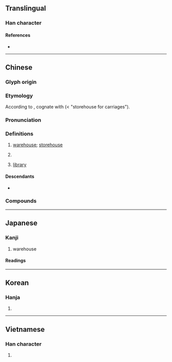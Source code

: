 {{also|库|厙}}
{{character info}}
==Translingual==

===Han character===
{{Han char|rn=53|rad=广|as=07|sn=10|four=00256|canj=IJWJ|ids=⿸广車}}

====References====
* {{Han ref|kx=0346.140|dkj=09330|dj=0656.110|hdz=20884.100|uh=5EAB|ud=24235|bh=AE77|bd=44663}}

----

==Chinese==
{{zh-forms|s=库}}

===Glyph origin===
{{Han etym}}

===Etymology===
According to {{zh-ref|Karlgren (1956)}}, cognate with {{och-l|車|carriage}} (< "storehouse for carriages").

===Pronunciation===
{{zh-pron
|m=kù
|m-s=ku4
|c=fu3
|c-t=fu1
|g=ku3
|h=pfs=khu;gd=ku4
|j=ku3
|mb=ku̿
|md=kó
|mn=khò͘
|mn-t=kou3
|w=1khu
|x=ku4
|ma=y
|mc=y
|oc=y
|cat=n
}}

===Definitions===
{{zh-hanzi}}

# [[warehouse]]; [[storehouse]]
# {{lb|zh|physics}} {{zh-short|庫侖|[[coulomb]] {{gloss|unit of electrical charge}}}}
# {{lb|zh|programming}} [[library]]

====Descendants====
* {{desc|mn|хүү|bor=1}}

===Compounds===
{{zh-der|庫車|公庫|冷藏庫|努庫阿洛法|國庫券|土庫|入庫|冷庫|寺庫|四行倉庫|庫平|庫大使|倉庫|庫緞|庫穆塔格|國庫|人才庫|思想庫|備安庫|庫券|庫銀|庫里爾臺|庫房|庫吏|庫司|庫勒山|庫兵|庫倫|庫侖定律|府庫|庫部|巴庫|庫侖|哈拉庫圖|寶庫|土庫曼|庫頁島|庫狄|庫藏|冷藏倉庫|庫存|庫爾河|合作金庫|四庫全書|四庫|吉爾庫克|內庫|德基水庫|油庫|盤庫|正庫|書庫|水庫|燒箱庫|文庫|皮解庫|曾文水庫|石門水庫|眼庫|白河水庫|火藥庫|武庫|樓庫|管庫|質庫|解典庫|零庫存|車庫|行庫|題庫|血庫|銀庫|資料庫|雅庫次克|長生庫|金庫|語料庫|達見水庫|軍火庫|解庫|翡翠水庫|藩庫|腦庫|智庫|庫德|瓊庫勒|庫拉木勒克|色格孜庫勒|薩利吉勒干南庫勒|塔什庫爾干|阿洪魯庫木|庫爾勒|阿依庫勒|蓋孜庫木|庫木巴希|庫米什|腿庫:thúi-khò͘;Min Nan}}

----

==Japanese==

===Kanji===
{{ja-kanji|grade=3|rs=广07}}

# warehouse

====Readings====
{{ja-readings
|goon=く
|kanon=こ
|kanyoon=く
|kun=くら-
}}

----

==Korean==

===Hanja===
{{ko-hanja|hangeul=고|rv=go|mr=ko}}

# {{rfdef|ko|sort=广07}}

----

==Vietnamese==

===Han character===
{{vi-readings|reading=khố, kho, khó|rs=广07}}

# {{rfdef|vi|sort=广07}}